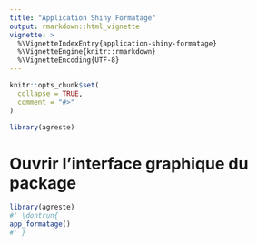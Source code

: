 ```yaml
---
title: "Application Shiny Formatage"
output: rmarkdown::html_vignette
vignette: >
  %\VignetteIndexEntry{application-shiny-formatage}
  %\VignetteEngine{knitr::rmarkdown}
  %\VignetteEncoding{UTF-8}
---
```


```r
knitr::opts_chunk$set(
  collapse = TRUE,
  comment = "#>"
)
```

```r
library(agreste)
```

<!-- WARNING - This vignette is generated by {fusen} from /dev/flat_appli_format.Rmd: do not edit by hand -->

# Ouvrir l'interface graphique du package

```r

library(agreste)
#' \dontrun{
app_formatage()
#' }
```

